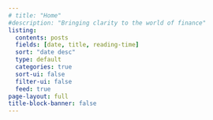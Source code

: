 ```yaml
---
# title: "Home"
#description: "Bringing clarity to the world of finance"
listing:
  contents: posts
  fields: [date, title, reading-time]
  sort: "date desc"
  type: default
  categories: true
  sort-ui: false
  filter-ui: false
  feed: true
page-layout: full
title-block-banner: false
---
```

